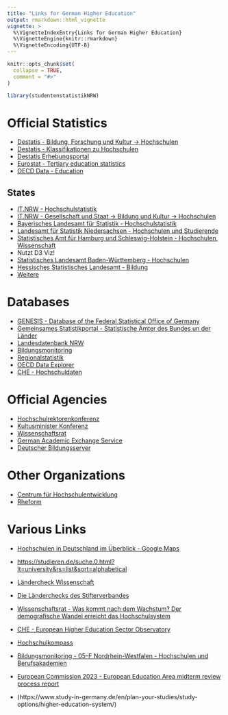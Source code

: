 ```yaml
---
title: "Links for German Higher Education"
output: rmarkdown::html_vignette
vignette: >
  %\VignetteIndexEntry{Links for German Higher Education}
  %\VignetteEngine{knitr::rmarkdown}
  %\VignetteEncoding{UTF-8}
---
```


```r
knitr::opts_chunk$set(
  collapse = TRUE,
  comment = "#>"
)
```

```r
library(studentenstatistikNRW)
```

# Official Statistics

* [Destatis - Bildung, Forschung und Kultur -> Hochschulen](https://www.destatis.de/DE/Themen/Gesellschaft-Umwelt/Bildung-Forschung-Kultur/Hochschulen/_inhalt.html)
* [Destatis - Klassifikationen zu Hochschulen](https://www.destatis.de/DE/Themen/Gesellschaft-Umwelt/Bildung-Forschung-Kultur/Hochschulen/Methoden/klassifikationen.html)
* [Destatis Erhebungsportal](https://erhebungsportal.estatistik.de/Erhebungsportal/informationen/hochschulen-327)
* [Eurostat - Tertiary education statistics](https://ec.europa.eu/eurostat/statistics-explained/index.php?title=Tertiary_education_statistics)
* [OECD Data - Education](https://data.oecd.org/education.htm)

## States

* [IT.NRW - Hochschulstatistik](https://www.it.nrw/hochschulstatistik)
* [IT.NRW - Gesellschaft und Staat -> Bildung und Kultur -> Hochschulen](https://www.it.nrw/statistik/gesellschaft-und-staat/bildung-und-kultur/hochschulen)
* [Bayerisches Landesamt für Statistik - Hochschulstatistik](https://www.statistik.bayern.de/service/erhebungen/bildung_soziales/hochschulen/hochschulstatistik/index.html)
* [Landesamt für Statistik Niedersachsen - Hochschulen und Studierende](https://www.statistik.niedersachsen.de/hochschulen-studierende-hochschulfinanzen-niedersachsen)
* [Statistisches Amt für Hamburg und Schleswig-Holstein - Hochschulen, Wissenschaft](https://www.statistik-nord.de/zahlen-fakten/bildung-rechtspflege/hochschulen-wissenschaft)
* Nutzt D3 Viz!
* [Statistisches Landesamt Baden-Württemberg - Hochschulen](https://www.statistik-bw.de/BildungKultur/Hochschulen)
* [Hessisches Statistisches Landesamt - Bildung](https://statistik.hessen.de/unsere-zahlen/bildung)
* [Weitere](https://hochschulstatistik.de/adbhsstat/login)

# Databases

* [GENESIS - Database of the
Federal Statistical Office of Germany](https://www-genesis.destatis.de)
* [Gemeinsames Statistikportal - Statistische Ämter des Bundes un der Länder](https://www.statistikportal.de)
* [Landesdatenbank NRW](https://www.landesdatenbank.nrw.de)
* [Bildungsmonitoring](https://www.bildungsmonitoring.de)
* [Regionalstatistik](https://www.regionalstatistik.de)
* [OECD Data Explorer](https://data-explorer.oecd.org)
* [CHE - Hochschuldaten](https://hochschuldaten.che.de)

# Official Agencies

* [Hochschulrektorenkonferenz](https://www.hrk.de)
* [Kultusminister Konferenz](https://www.kmk.org/)
* [Wissenschaftsrat](https://www.wissenschaftsrat.de)
* [German Academic Exchange Service](https://www.daad.de)
* [Deutscher Bildungsserver](https://www.bildungsserver.de)

# Other Organizations

* [Centrum für Hochschulentwicklung](https://www.che.de)
* [Rheform](https://www.rheform.de/)

# Various Links

* [Hochschulen in Deutschland im Überblick - Google Maps](https://studieren.de/landkarte-unis-deutschland.0.html)

* [https://studieren.de/suche.0.html?lt=university&rs=list&sort=alphabetical](https://studieren.de/suche.0.html?lt=university&rs=list&sort=alphabetical)

* [Ländercheck Wissenschaft](https://laendercheck-wissenschaft.de/)

* [Die Länderchecks des Stifterverbandes](https://stifterverband.shinyapps.io/Laenderchecks/)

* [Wissenschaftsrat - Was kommt nach dem Wachstum? Der demografische Wandel erreicht das Hochschulsystem](https://www.wissenschaftsrat.de/download/2024/VS_Bericht_2024_Jan)

* [CHE - European Higher Education Sector Observatory](https://www.che.de/projekt/european-higher-education-sector-observatory/)
* [Hochschulkompass](https://www.hochschulkompass.de)

* [Bildungsmonitoring - 05--F Nordrhein-Westfalen - Hochschulen und Berufsakademien](https://www.bildungsmonitoring.de/bildung/online?operation=statistic&levelindex=0&levelid=1715598325071&code=05--F#abreadcrumb)

* [European Commission 2023 - European Education Area midterm review process report](https://education.ec.europa.eu/sites/default/files/2023-11/European%20Education%20Area%20midterm%20review%20process%20report%20231123.pdf)

* (https://www.study-in-germany.de/en/plan-your-studies/study-options/higher-education-system/)
